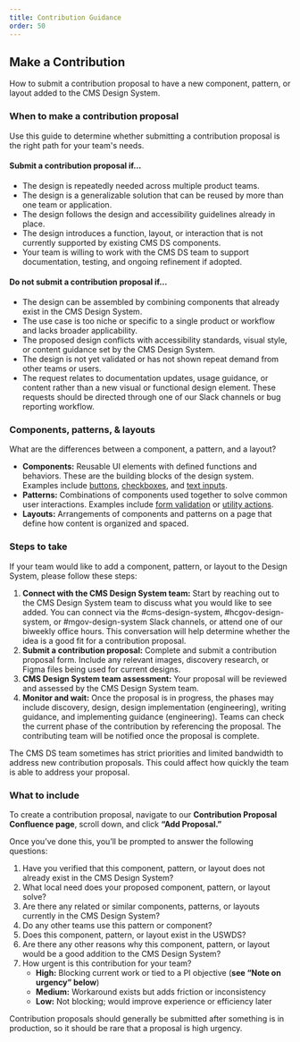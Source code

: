 ```yaml
---
title: Contribution Guidance
order: 50
---
```



## Make a Contribution
How to submit a contribution proposal to have a new component, pattern, or layout added to the CMS Design System.

### When to make a contribution proposal
Use this guide to determine whether submitting a contribution proposal is the right path for your team's needs.

#### Submit a contribution proposal if…
- The design is repeatedly needed across multiple product teams.
- The design is a generalizable solution that can be reused by more than one team or application.
- The design follows the design and accessibility guidelines already in place.
- The design introduces a function, layout, or interaction that is not currently supported by existing CMS DS components.
- Your team is willing to work with the CMS DS team to support documentation, testing, and ongoing refinement if adopted.

#### Do not submit a contribution proposal if…
- The design can be assembled by combining components that already exist in the CMS Design System.
- The use case is too niche or specific to a single product or workflow and lacks broader applicability.
- The proposed design conflicts with accessibility standards, visual style, or content guidance set by the CMS Design System.
- The design is not yet validated or has not shown repeat demand from other teams or users.
- The request relates to documentation updates, usage guidance, or content rather than a new visual or functional design element. These requests should be directed through one of our Slack channels or bug reporting workflow.

### Components, patterns, & layouts
What are the differences between a component, a pattern, and a layout?

- **Components:** Reusable UI elements with defined functions and behaviors. These are the building blocks of the design system. Examples include [buttons](/components/button/), [checkboxes](/components/checkbox/), and [text inputs](/components/text-field/text-field/).
- **Patterns:** Combinations of components used together to solve common user interactions. Examples include [form validation](/patterns/Forms/validation/) or [utility actions](/patterns/utility-actions/).
- **Layouts:** Arrangements of components and patterns on a page that define how content is organized and spaced.

### Steps to take
If your team would like to add a component, pattern, or layout to the Design System, please follow these steps:

1. **Connect with the CMS Design System team:** Start by reaching out to the CMS Design System team to discuss what you would like to see added. You can connect via the #cms-design-system, #hcgov-design-system, or #mgov-design-system Slack channels, or attend one of our biweekly office hours. This conversation will help determine whether the idea is a good fit for a contribution proposal.
2. **Submit a contribution proposal:** Complete and submit a contribution proposal form. Include any relevant images, discovery research, or Figma files being used for current designs.
3. **CMS Design System team assessment:** Your proposal will be reviewed and assessed by the CMS Design System team.
4. **Monitor and wait:** Once the proposal is in progress, the phases may include discovery, design, design implementation (engineering), writing guidance, and implementing guidance (engineering). Teams can check the current phase of the contribution by referencing the proposal. The contributing team will be notified once the proposal is complete.

<Alert heading="Note on response times" variation="warn">
  The CMS DS team sometimes has strict priorities and limited bandwidth to address new contribution proposals. This could affect how quickly the team is able to address your proposal.
</Alert>

### What to include
To create a contribution proposal, navigate to our **Contribution Proposal Confluence page**, scroll down, and click **“Add Proposal.”**

Once you’ve done this, you’ll be prompted to answer the following questions:

1. Have you verified that this component, pattern, or layout does not already exist in the CMS Design System?
2. What local need does your proposed component, pattern, or layout solve?
3. Are there any related or similar components, patterns, or layouts currently in the CMS Design System?
4. Do any other teams use this pattern or component?
5. Does this component, pattern, or layout exist in the USWDS?
6. Are there any other reasons why this component, pattern, or layout would be a good addition to the CMS Design System?
7. How urgent is this contribution for your team?  
   - **High:** Blocking current work or tied to a PI objective (**see “Note on urgency” below**)   
   - **Medium:** Workaround exists but adds friction or inconsistency  
   - **Low:** Not blocking; would improve experience or efficiency later  

<Alert heading="Note on urgency" variation="warn">
  Contribution proposals should generally be submitted after something is in production, so it should be rare that a proposal is high urgency.
</Alert>
